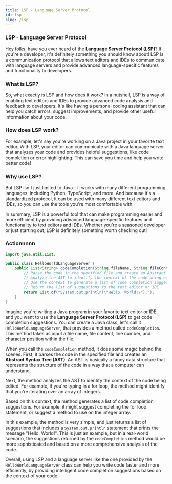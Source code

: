 ```yaml
---
title: LSP - Language Server Protocol
id: lsp
slug: /lsp
---
```


### LSP - Language Server Protocol

Hey folks, have you ever heard of the **Language Server Protocol (LSP)**? If you're a developer,
it's definitely something you should know about! LSP is a communication protocol that allows text
editors and IDEs to communicate with language servers and provide advanced language-specific
features and functionality to developers.

### What is LSP?

So, what exactly is LSP and how does it work? In a nutshell, LSP is a way of enabling text editors
and IDEs to provide advanced code analysis and feedback to developers. It's like having a personal
coding assistant that can help you catch errors, suggest improvements, and provide other useful
information about your code.

### How does LSP work?

For example, let's say you're working on a Java project in your favorite text editor. With LSP, your
editor can communicate with a Java language server that analyzes your code and provides helpful
suggestions, like code completion or error highlighting. This can save you time and help you write
better code!

### Why use LSP?

But LSP isn't just limited to Java - it works with many different programming languages, including
Python, TypeScript, and more. And because it's a standardized protocol, it can be used with many
different text editors and IDEs, so you can use the tools you're most comfortable with.

In summary, LSP is a powerful tool that can make programming easier and more efficient by providing
advanced language-specific features and functionality to text editors and IDEs. Whether you're a
seasoned developer or just starting out, LSP is definitely something worth checking out!

### Actionnnnn

```java
import java.util.List;

public class HelloWorldLanguageServer {
    public List<String> codeCompletion(String fileName, String fileContent, int line, int character) {
        // Parse the code in the specified file and create an Abstract Syntax Tree (AST)
        // Analyze the AST to identify the context of the code being edited
        // Use the context to generate a list of code completion suggestions
        // Return the list of suggestions to the text editor or IDE
        return List.of("System.out.println(\"Hello, World!\");");
    }
}
```

Imagine you're writing a Java program in your favorite text editor or IDE, and you want to use the
**Language Server Protocol (LSP)** to get code completion suggestions. You can create a Java class,
let's call it `HelloWorldLanguageServer`, that provides a method called `codeCompletion`. This
method takes as input a file name, file content, line number, and character position within the
file.

When you call the `codeCompletion` method, it does some magic behind the scenes. First, it parses
the code in the specified file and creates an **Abstract Syntax Tree (AST)**. An AST is basically a
fancy data structure that represents the structure of the code in a way that a computer can
understand.

Next, the method analyzes the AST to identify the context of the code being edited. For example, if
you're typing in a for loop, the method might identify that you're iterating over an array of
integers.

Based on this context, the method generates a list of code completion suggestions. For example, it
might suggest completing the for loop statement, or suggest a method to use on the integer array.

In this example, the method is very simple, and just returns a list of suggestions that includes a
`System.out.println` statement that prints the message "Hello, World!". This is just an example, but
in a real-world scenario, the suggestions returned by the `codeCompletion` method would be more
sophisticated and based on a more comprehensive analysis of the code.

Overall, using LSP and a language server like the one provided by the `HelloWorldLanguageServer`
class can help you write code faster and more efficiently, by providing intelligent code completion
suggestions based on the context of your code.
